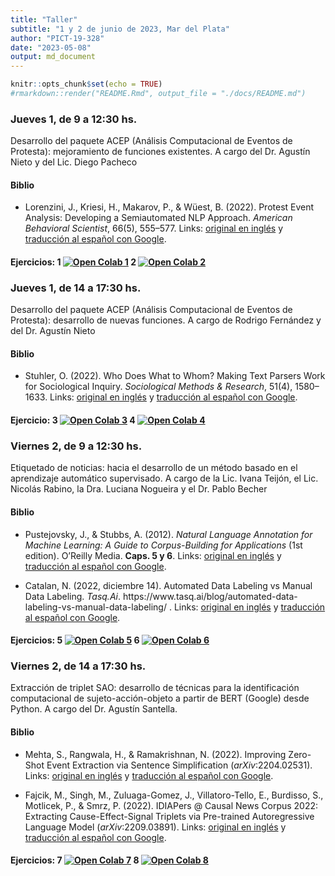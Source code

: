 ```yaml
---
title: "Taller"
subtitle: "1 y 2 de junio de 2023, Mar del Plata"
author: "PICT-19-328"
date: "2023-05-08"
output: md_document
---
```


```r
knitr::opts_chunk$set(echo = TRUE)
#rmarkdown::render("README.Rmd", output_file = "./docs/README.md")
```

### Jueves 1, de 9 a 12:30 hs. {style="text-align: justify"}

Desarrollo del paquete ACEP (Análisis Computacional de Eventos de Protesta): mejoramiento de funciones existentes. A cargo del Dr. Agustín Nieto y del Lic. Diego Pacheco

#### Biblio

- Lorenzini, J., Kriesi, H., Makarov, P., & Wüest, B. (2022). Protest Event Analysis: Developing a Semiautomated NLP Approach. *American Behavioral Scientist*, 66(5), 555--577. Links: [original en inglés](https://github.com/agusnieto77/taller_pict_2019/blob/main/biblio/Protest%20Event%20Analysis_en.pdf) y [traducción al español con Google](https://github.com/agusnieto77/taller_pict_2019/blob/main/biblio/Protest%20Event%20Analysis_es.pdf).

#### Ejercicios: 1 [![Open Colab 1](https://colab.research.google.com/assets/colab-badge.svg)](https://colab.research.google.com/github/agusnieto77/taller_pict_2019/blob/main/Colabs/ACEP_funciones_existentes_I.ipynb) 2 [![Open Colab 2](https://colab.research.google.com/assets/colab-badge.svg)](https://colab.research.google.com/github/agusnieto77/taller_pict_2019/blob/main/Colabs/ACEP_funciones_existentes_II.ipynb)

### Jueves 1, de 14 a 17:30 hs. {style="text-align: justify"}

Desarrollo del paquete ACEP (Análisis Computacional de Eventos de Protesta): desarrollo de nuevas funciones. A cargo de Rodrigo Fernández y del Dr. Agustín Nieto

#### Biblio

- Stuhler, O. (2022). Who Does What to Whom? Making Text Parsers Work for Sociological Inquiry. *Sociological Methods & Research*, 51(4), 1580–1633. Links: [original en inglés](https://github.com/agusnieto77/taller_pict_2019/blob/main/biblio/who%20does%20what%20to%20whom_en.pdf) y [traducción al español con Google](https://github.com/agusnieto77/taller_pict_2019/blob/main/biblio/who%20does%20what%20to%20whom_es.pdf).


#### Ejercicio: 3 [![Open Colab 3](https://colab.research.google.com/assets/colab-badge.svg)](https://colab.research.google.com/github/agusnieto77/taller_pict_2019/blob/main/Colabs/ACEP_funciones_desarrollo_I.ipynb) 4 [![Open Colab 4](https://colab.research.google.com/assets/colab-badge.svg)](https://colab.research.google.com/github/agusnieto77/taller_pict_2019/blob/main/Colabs/ACEP_funciones_desarrollo_II.ipynb)

### Viernes 2, de 9 a 12:30 hs. {style="text-align: justify"}

Etiquetado de noticias: hacia el desarrollo de un método basado en el aprendizaje automático supervisado. A cargo de la Lic. Ivana Teijón, el Lic. Nicolás Rabino, la Dra. Luciana Nogueira y el Dr. Pablo Becher

#### Biblio

- Pustejovsky, J., & Stubbs, A. (2012). *Natural Language Annotation for Machine Learning: A Guide to Corpus-Building for Applications* (1st edition). O’Reilly Media. **Caps. 5 y 6**. Links: [original en inglés](https://github.com/agusnieto77/taller_pict_2019/blob/main/biblio/Annotation_en.pdf) y [traducción al español con Google](https://github.com/agusnieto77/taller_pict_2019/blob/main/biblio/Annotation_es.pdf).


- Catalan, N. (2022, diciembre 14). Automated Data Labeling vs Manual Data Labeling. *Tasq.Ai*. https://www.tasq.ai/blog/automated-data-labeling-vs-manual-data-labeling/
. Links: [original en inglés](https://github.com/agusnieto77/taller_pict_2019/blob/main/biblio/Labeling_en.pdf) y [traducción al español con Google](https://github.com/agusnieto77/taller_pict_2019/blob/main/biblio/Labeling_es.pdf).

#### Ejercicios: 5 [![Open Colab 5](https://colab.research.google.com/assets/colab-badge.svg)](#) 6 [![Open Colab 6](https://colab.research.google.com/assets/colab-badge.svg)](#)

### Viernes 2, de 14 a 17:30 hs. {style="text-align: justify"}

Extracción de triplet SAO: desarrollo de técnicas para la identificación computacional de sujeto-acción-objeto a partir de BERT (Google) desde Python. A cargo del Dr. Agustín Santella.

#### Biblio

- Mehta, S., Rangwala, H., & Ramakrishnan, N. (2022). Improving Zero-Shot Event Extraction via Sentence Simplification (*arXiv*:2204.02531). Links: [original en inglés](https://github.com/agusnieto77/taller_pict_2019/blob/main/biblio/Improving%20Zero-Shot%20Event%20Extraction_en.pdf) y [traducción al español con Google](https://github.com/agusnieto77/taller_pict_2019/blob/main/biblio/Improving%20Zero-Shot%20Event%20Extraction_es.pdf).

- Fajcik, M., Singh, M., Zuluaga-Gomez, J., Villatoro-Tello, E., Burdisso, S., Motlicek, P., & Smrz, P. (2022). IDIAPers @ Causal News Corpus 2022: Extracting Cause-Effect-Signal Triplets via Pre-trained Autoregressive Language Model (*arXiv*:2209.03891). Links: [original en inglés](https://github.com/agusnieto77/taller_pict_2019/blob/main/biblio/Extracting%20Cause-Effect-Signal%20Triplets_en.pdf) y [traducción al español con Google](https://github.com/agusnieto77/taller_pict_2019/blob/main/biblio/Extracting%20Cause-Effect-Signal%20Triplets_es.pdf).


#### Ejercicios: 7 [![Open Colab 7](https://colab.research.google.com/assets/colab-badge.svg)](#) 8 [![Open Colab 8](https://colab.research.google.com/assets/colab-badge.svg)](#)
